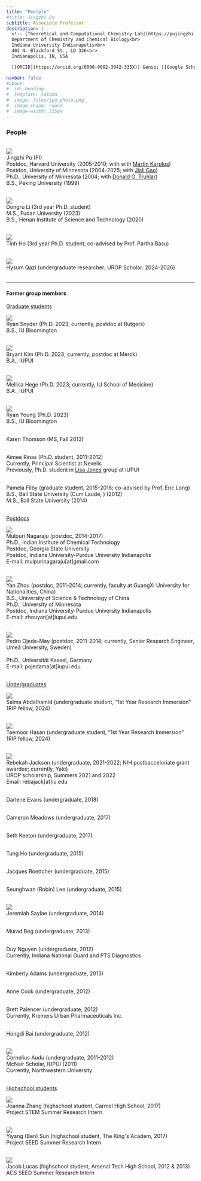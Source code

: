```yaml
---
title: "Peolple"
#title: Jingzhi Pu
subtitle: Associate Professor
description: |
  <!-- [Theoretical and Computational Chemistry Lab](https://pujingzhi.github.io/)<br> -->
  Department of Chemistry and Chemical Biology<br>
  Indiana University Indianapolis<br>
  402 N. Blackford St., LD 326<br>
  Indianapolis, IN, USA

  [[ORCID](https://orcid.org/0000-0002-3042-335X)] &ensp; [[Google Scholar](https://scholar.google.com/citations?user=RlYang0AAAAJ&hl=en)] &ensp; [[GitHub](https://github.com/pujingzhi)] &ensp; [[CV](./files/JPu-CV.pdf)] &ensp; [[E-mail](mailto:jpu@iu.edu)] 

navbar: false
#about:
#  id: heading
#  template: solana
#  image: files/jpu_photo.png
#  image-shape: round
#  image-width: 215px
---
```


<!-- :::{#heading} -->
<!-- ::: -->

<!-- ![](files/Pu_IU_Indy_Banner.svg){fig-align="left" width="800px"} -->

### People ###

<br>
![](files/jpu.JPG){fig-align="left"} <br>
Jingzhi Pu (PI) <br>
Postdoc, Harvard University (2005-2010; with with [Martin Karplus](https://en.wikipedia.org/wiki/Martin_Karplus)) <br>
Postdoc, University of Minnesota (2004-2025; with [Jiali Gao](https://jialigao.org/)) <br>
Ph.D., University of Minnesota (2004; with [Donald G. Truhlar](https://comp.chem.umn.edu/truhlar)) <br>
B.S., Peking University (1999) <br><br>

![](files/DongruLi.jpg){fig-align="left"} <br>
Dongru Li (3rd year Ph.D. student) <br>
M.S., Fudan University (2023) <br>
B.S., Henan Institute of Science and Technology (2020) <br><br>

![](files/TinhHo.jpg){fig-align="left"} <br> 
Tinh Ho (3rd year Ph.D. student; co-advised by Prof. Partha Basu) <br><br>

![](files/HysumQazi_sm.png){fig-align="left"} <br>
Hysum Qazi (undergraduate researcher; UROP Scholar: 2024-2026) <br><br>

---

#### Former group members ####

<u> Graduate students </u> <br>

![](files/RyanSnyder.jpg){fig-align="left"} <br>
Ryan Snyder (Ph.D. 2023; currently, postdoc at Rutgers) <br>
B.S., IU Bloomington <br><br>

![](files/BryantKim.JPG){fig-align="left"} <br>
Bryant Kim (Ph.D. 2023; currently, postdoc at Merck) <br>
B.A., IUPUI <br><br>

![](files/MellisaHege.jpg){fig-align="left"} <br>
Mellisa Hege (Ph.D. 2023; currently, IU School of Medicine) <br>
B.A., IUPUI <br><br>

![](files/RyanYoung.jpg){fig-align="left"} <br>
Ryan Young (Ph.D. 2023) <br>
B.S., IU Bloomington <br><br>

Karen Thomson (MS, Fall 2013) <br><br>

Aimee Rinas (Ph.D. student, 2011-2012) <br>
Currently, Principal Scientist at Nexelis <br>
Previously, Ph.D. student in [Lisa Jones](https://chem.iupui.edu/people/lisa-m-jones) group at IUPUI <br><br>

Pamela Filby (graduate student, 2015-2016; co-advised by Prof. Eric Long) <br>
B.S., Ball State University (Cum Laude, ) (2012) <br> 
M.S., Ball State University (2014) <br><br>

<u> Postdocs </u> <br>

![](files/Raju.jpg){fig-align="left"} <br>
Mulpuri Nagaraju (postdoc, 2014-2017) <br>
Ph.D., Indian Institute of Chemical Technology <br>
Postdoc, Georgia State University <br>
Postdoc, Indiana University-Purdue University Indianapolis <br>
E-mail: mulpurinagaraju[at]gmail.com <br><br>

![](files/YanZhou.png){fig-align="left"} <br>
Yan Zhou (postdoc, 2011-2014; currently, faculty at GuangXi University for Nationalities, China) <br>
B.S., University of Science & Technology of China <br>
Ph.D., University of Minnesota <br>
Postdoc, Indiana University-Purdue University Indianapolis <br> 
E-mail: zhouyan[at]iupui.edu <br><br>

![](files/Pedro_iupui.gif){fig-align="left"} <br>
Pedro Ojeda-May (postdoc, 2011-2014; currently, Senior Research Engineer, Umeå University, Sweden) <br><br>
Ph.D., Universität Kassel, Germany <br> 
E-mail: pojedama[at]iupui.edu <br><br>

<u> Undergraduates </u> <br>

![](files/SalmaAbdelhamid.jpg){fig-align="left"} <br>
Salma Abdelhamid (undergraduate student, "1st Year Research Immersion" 1RIP fellow, 2024) <br><br>

![](files/TaemoorHasan.jpg){fig-align="left"} <br>
Taemoor Hasan (undergraduate student, "1st Year Research Immersion" 1RIP fellow, 2024) <br><br>

![](files/RebekahJackson.jpg){fig-align="left"} <br>
Rebekah Jackson (undergraduate, 2021-2022; NIH postbacceloriate grant awardee; currently, Yale) <br>
UROP scholarship, Summers 2021 and 2022 <br>
Email: rebajack[at]iu.edu <br><br>

Darlene Evans (undergraduate, 2018) <br><br>

Cameron Meadows (undergraduate, 2017) <br><br>

Seth Keeton (undergraduate, 2017) <br><br>

Tung Ho (undergraduate, 2015) <br><br>

Jacques Roettcher (undergraduate, 2015) <br><br>

Seunghwan (Robin) Lee (undergraduate, 2015) <br><br>

![](files/JeremiahSaylae.jpg){fig-align="left"} <br>
Jeremiah Saylae (undergraduate, 2014) <br><br>

Murad Beg (undergraduate, 2013) <br><br>

Duy Nguyen (undergraduate, 2012) <br>
Currently, Indiana National Guard and PTS Diagnostics <br><br>

Kimberly Adams (undergraduate, 2013) <br><br>

Anne Cook (undergraduate, 2012) <br><br>

Brett Palencer (undergraduate, 2012) <br> 
Currently, Kremers Urban Pharmaceuticals Inc. <br><br>

Hongdi Bai (undergraduate, 2012) <br><br> 

![](files/Cornelius_Audu.png){fig-align="left"} <br>
Cornelius Audu (undergraduate, 2011-2012) <br>
McNair Scholar, IUPUI (2011) <br>
Currently, Northwestern University <br><br>

<u> Highschool students </u> <br>

![](files/JoannaZhang.jpg){fig-align="left"} <br>
Joanna Zhang (highschool student, Carmel High School, 2017) <br> 
Project STEM Summer Research Intern <br><br>

![](files/BenSun.jpg){fig-align="left"} <br>
Yiyang (Ben) Sun (highschool student, The King\'s Academ, 2017) <br>
Project SEED Summer Research Intern <br><br>

![](files/jacob_lucas.png){fig-align="left"} <br>
Jacob Lucas (highschool student, Arsenal Tech High School, 2012 & 2013) <br>
ACS SEED Summer Research Intern <br><br>

